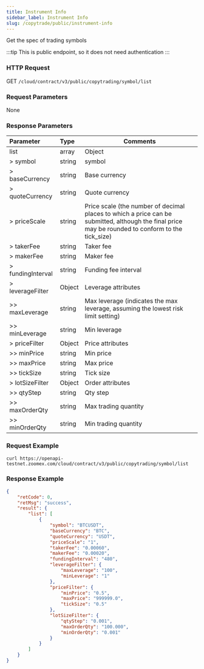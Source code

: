 ```yaml
---
title: Instrument Info
sidebar_label: Instrument Info
slug: /copytrade/public/instrument-info
---
```


Get the spec of trading symbols

:::tip
This is public endpoint, so it does not need authentication
:::

### HTTP Request

GET `/cloud/contract/v3/public/copytrading/symbol/list`

### Request Parameters

None

### Response Parameters

| Parameter | Type | Comments|
|:----- |:-----|----- |
|list |array |Object |
|> symbol |string |symbol |
|> baseCurrency |string |Base currency |
|> quoteCurrency |string |Quote currency |
|> priceScale |string |Price scale (the number of decimal places to which a price can be submitted, although the final price may be rounded to conform to the tick_size) |
|> takerFee |string |Taker fee |
|> makerFee |string |Maker fee |
|> fundingInterval |string |Funding fee interval |
|> leverageFilter |Object |Leverage attributes |
|>> maxLeverage |string |Max leverage (indicates the max leverage, assuming the lowest risk limit setting) |
|>> minLeverage |string |Min leverage |
|> priceFilter |Object |Price attributes |
|>> minPrice |string |Min price |
|>> maxPrice |string |Max price |
|>> tickSize |string |Tick size |
|> lotSizeFilter |Object |Order attributes |
|>> qtyStep |string |Qty step |
|>> maxOrderQty |string |Max trading quantity |
|>> minOrderQty |string |Min trading quantity |

### Request Example

``` shell
curl https://openapi-testnet.zoomex.com/cloud/contract/v3/public/copytrading/symbol/list
```

### Response Example

``` json
{
    "retCode": 0,
    "retMsg": "success",
    "result": {
        "list": [
            {
                "symbol": "BTCUSDT",
                "baseCurrency": "BTC",
                "quoteCurrency": "USDT",
                "priceScale": "1",
                "takerFee": "0.00060",
                "makerFee": "0.00020",
                "fundingInterval": "480",
                "leverageFilter": {
                    "maxLeverage": "100",
                    "minLeverage": "1"
                },
                "priceFilter": {
                    "minPrice": "0.5",
                    "maxPrice": "999999.0",
                    "tickSize": "0.5"
                },
                "lotSizeFilter": {
                    "qtyStep": "0.001",
                    "maxOrderQty": "100.000",
                    "minOrderQty": "0.001"
                }
            }
        ]
    }
}
```

